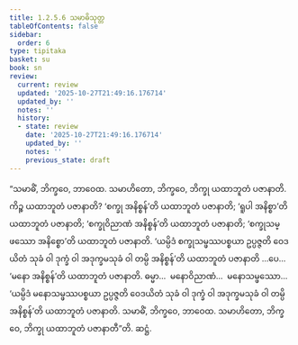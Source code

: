 ```yaml
---
title: 1.2.5.6 သမာဓိသုတ္တ
tableOfContents: false
sidebar:
  order: 6
type: tipitaka
basket: su
book: sn
review:
  current: review
  updated: '2025-10-27T21:49:16.176714'
  updated_by: ''
  notes: ''
  history:
  - state: review
    date: '2025-10-27T21:49:16.176714'
    updated_by: ''
    notes: ''
    previous_state: draft
---
```



<ReviewStatus review={frontmatter.review} showDetails={true} />

<HypothesisAnnotation frontmatter={frontmatter} />

<DynamicBreadcrumb />

<Division number="99" book="sn" e="ch" v="18" p="295">

<Paragraph number="523" book="sn">
“သမာဓိံ, ဘိက္ခဝေ, ဘာဝေထ. သမာဟိတော, ဘိက္ခဝေ, ဘိက္ခု ယထာဘူတံ ပဇာနာတိ. ကိဉ္စ ယထာဘူတံ ပဇာနာတိ? ‘စက္ခု အနိစ္စန်’တိ ယထာဘူတံ ပဇာနာတိ; ‘ရူပါ အနိစ္စာ’တိ ယထာဘူတံ ပဇာနာတိ; ‘စက္ခုဝိညာဏံ အနိစ္စန်’တိ ယထာဘူတံ ပဇာနာတိ; ‘စက္ခုသမ္ဖဿော အနိစ္စော’တိ ယထာဘူတံ ပဇာနာတိ. ‘ယမ္ပိဒံ စက္ခုသမ္ဖဿပစ္စယာ ဥပ္ပဇ္ဇတိ ဝေဒယိတံ သုခံ ဝါ ဒုက္ခံ ဝါ အဒုက္ခမသုခံ ဝါ တမ္ပိ အနိစ္စန်’တိ ယထာဘူတံ ပဇာနာတိ …ပေ…  ‘မနော အနိစ္စန်’တိ ယထာဘူတံ ပဇာနာတိ. ဓမ္မာ…  မနောဝိညာဏံ…  မနောသမ္ဖဿော…  ‘ယမ္ပိဒံ မနောသမ္ဖဿပစ္စယာ ဥပ္ပဇ္ဇတိ ဝေဒယိတံ သုခံ ဝါ ဒုက္ခံ ဝါ အဒုက္ခမသုခံ ဝါ တမ္ပိ အနိစ္စန်’တိ ယထာဘူတံ ပဇာနာတိ. သမာဓိံ, ဘိက္ခဝေ, ဘာဝေထ. သမာဟိတော, ဘိက္ခဝေ, ဘိက္ခု ယထာဘူတံ ပဇာနာတီ”တိ.

</Paragraph>
</Division>

<Paragraph number="524" type="center" book="sn">
ဆဋ္ဌံ.
</Paragraph>